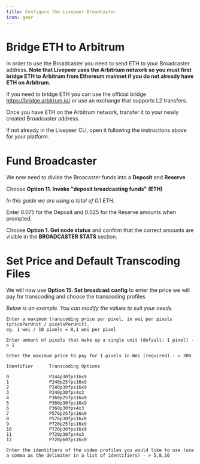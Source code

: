 ```yaml
---
title: Configure the Livepeer Broadcaster
icon: gear
---
```


# Bridge ETH to Arbitrum

In order to use the Broadcaster you need to send ETH to your Broadcaster address. **Note that Livepeer uses the Arbitrium network so you must first bridge ETH to Arbitrum from Ethereum mainnet if you do not already have ETH on Arbitrum.**

If you need to bridge ETH you can use the official bridge https://bridge.arbitrum.io/ or use an exchange that supports L2 transfers.

Once you have ETH on the Arbitrum network, transfer it to your newly created Broadcaster address.

If not already in the Livepeer CLI, open it following the instructions above for your platform.

# Fund Broadcaster
We now need to divide the Broacaster funds into a **Deposit** and **Reserve**

Choose **Option 11. Invoke "deposit broadcasting funds" (ETH)**

*In this guide we are using a total of 0.1 ETH.*

Enter 0.075 for the Deposit and 0.025 for the Reserve amounts when prompted.

Choose **Option 1. Get node status** and confirm that the correct amounts are visible in the **BROADCASTER STATS** section.

# Set Price and Default Transcoding Files 
We will now use **Option 15. Set broadcast config** to enter the price we will pay for transcoding and choose the transcoding profiles

*Below is an example.  You can modify the values to suit your needs.*
```
Enter a maximum transcoding price per pixel, in wei per pixels (pricePerUnit / pixelsPerUnit).
eg. 1 wei / 10 pixels = 0,1 wei per pixel

Enter amount of pixels that make up a single unit (default: 1 pixel) - > 1

Enter the maximum price to pay for 1 pixels in Wei (required) - > 300

Identifier      Transcoding Options

0               P144p30fps16x9
1               P240p25fps16x9
2               P240p30fps16x9
3               P240p30fps4x3
4               P360p25fps16x9
5               P360p30fps16x9
6               P360p30fps4x3
7               P576p25fps16x9
8               P576p30fps16x9
9               P720p25fps16x9
10              P720p30fps16x9
11              P720p30fps4x3
12              P720p60fps16x9

Enter the identifiers of the video profiles you would like to use (use a comma as the delimiter in a list of identifiers) - > 5,8,10
```